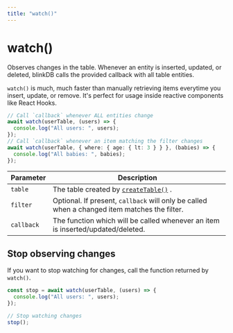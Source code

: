```yaml
---
title: "watch()"
---
```


# watch()

Observes changes in the table.
Whenever an entity is inserted, updated, or deleted, blinkDB calls the provided callback
with all table entities.

`watch()` is much, much faster than manually retrieving items everytime you insert, update, or remove.
It's perfect for usage inside reactive components like React Hooks.

```ts
// Call `callback` whenever ALL entities change
await watch(userTable, (users) => {
  console.log("All users: ", users);
});
// Call `callback` whenever an item matching the filter changes
await watch(userTable, { where: { age: { lt: 3 } } }, (babies) => {
  console.log("All babies: ", babies);
});
```

| Parameter  | Description                                                                                  |
| ---------- | -------------------------------------------------------------------------------------------- |
| `table`    | The table created by [`createTable()`](/docs/reference/createtable) .                        |
| `filter`   | Optional. If present, `callback` will only be called when a changed item matches the filter. |
| `callback` | The function which will be called whenever an item is inserted/updated/deleted.              |

## Stop observing changes

If you want to stop watching for changes, call the function returned by `watch()`.

```ts
const stop = await watch(userTable, (users) => {
  console.log("All users: ", users);
});

// Stop watching changes
stop();
```
